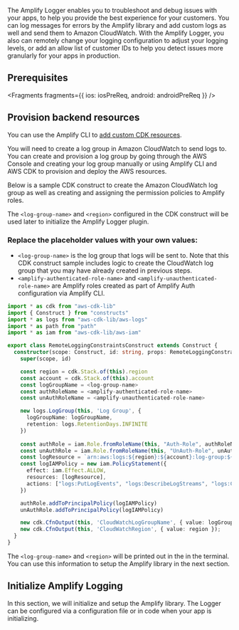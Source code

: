 The Amplify Logger enables you to troubleshoot and debug issues with your apps, to help you provide the best experience for your customers. You can log messages for errors by the Amplify library and add custom logs as well and send them to Amazon CloudWatch. With the Amplify Logger, you also can remotely change your logging configuration to adjust your logging levels, or add an allow list of customer IDs to help you detect issues more granularly for your apps in production.

## Prerequisites


<Fragments
  fragments={{
    ios: iosPreReq,
    android: androidPreReq
  }}
/>

## Provision backend resources

<Callout>

You can use the Amplify CLI to [add custom CDK resources](https://docs.amplify.aws/cli/custom/cdk/).  

</Callout>

You will need to create a log group in Amazon CloudWatch to send logs to.  You can create and provision a log group by going through the AWS Console and creating your log group manually or using Amplify CLI and AWS CDK to provision and deploy the AWS resources.

Below is a sample CDK construct to create the Amazon CloudWatch log group as well as creating and assigning the permission policies to Amplify roles.

The `<log-group-name>` and `<region>` configured in the CDK construct will be used later to initialize the Amplify Logger plugin.

### Replace the placeholder values with your own values:
* `<log-group-name>` is the log group that logs will be sent to.  Note that this CDK construct sample includes logic to create the CloudWatch log group that you may have already created in previous steps.
* `<amplify-authenticated-role-name>` and `<amplify-unauthenticated-role-name>` are Amplify roles created as part of Amplify Auth configuration via Amplify CLI.  

```ts
import * as cdk from "aws-cdk-lib"
import { Construct } from "constructs"
import * as logs from "aws-cdk-lib/aws-logs"
import * as path from "path"
import * as iam from "aws-cdk-lib/aws-iam"

export class RemoteLoggingConstraintsConstruct extends Construct {
  constructor(scope: Construct, id: string, props: RemoteLoggingConstraintProps) {
    super(scope, id)

    const region = cdk.Stack.of(this).region
    const account = cdk.Stack.of(this).account
    const logGroupName = <log-group-name>
    const authRoleName = <amplify-authenticated-role-name> 
    const unAuthRoleName = <amplify-unauthenticated-role-name>

    new logs.LogGroup(this, 'Log Group', {
      logGroupName: logGroupName,
      retention: logs.RetentionDays.INFINITE
    })
    
    const authRole = iam.Role.fromRoleName(this, "Auth-Role", authRoleName)
    const unAuthRole = iam.Role.fromRoleName(this, "UnAuth-Role", unAuthRoleName)
    const logResource = `arn:aws:logs:${region}:${account}:log-group:${logGroupName}:log-stream:*`
    const logIAMPolicy = new iam.PolicyStatement({
      effect: iam.Effect.ALLOW,
      resources: [logResource],
      actions: ["logs:PutLogEvents", "logs:DescribeLogStreams", "logs:CreateLogStream"]
    })

    authRole.addToPrincipalPolicy(logIAMPolicy)
    unAuthRole.addToPrincipalPolicy(logIAMPolicy)

    new cdk.CfnOutput(this, 'CloudWatchLogGroupName', { value: logGroupName });
    new cdk.CfnOutput(this, 'CloudWatchRegion', { value: region });
  }
}
```

The `<log-group-name>` and `<region>` will be printed out in the in the terminal.  You can use this information to setup the Amplify library in the next section.

## Initialize Amplify Logging
In this section, we will initialize and setup the Amplify library.  The Logger can be configured via a configuration file or in code when your app is initializing.




<BlockSwitcher>
  <Block name="With Configuration File">
    <Fragments
      fragments={{
        ios: iosInitWithConfig,
        android: androidInitWithConfig
      }}
    />
  </Block>

  <Block name="With Code">
    <Fragments
      fragments={{
        ios: iosInitWithoutConfig,
        android: androidInitWithoutConfig
      }}
    />
  </Block>

</BlockSwitcher>